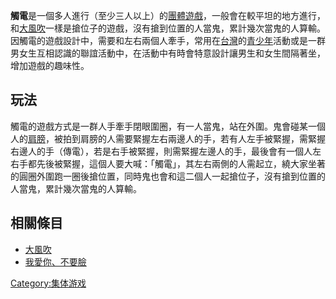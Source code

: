 {{unreferenced|time=2015-08-28T16:48:31+00:00}}
'''觸電'''是一個多人進行（至少三人以上）的[[團體遊戲|團體遊戲]]，一般會在較平坦的地方進行，和[[大風吹|大風吹]]一樣是搶位子的遊戲，沒有搶到位置的人當鬼，累計幾次當鬼的人算輸。因觸電的遊戲設計中，需要和左右兩個人牽手，常用在[[台灣|台灣]]的[[青少年|青少年]]活動或是一群男女生互相認識的聯誼活動中，在活動中有時會特意設計讓男生和女生間隔著坐，增加遊戲的趣味性。

==玩法==
觸電的遊戲方式是一群人手牽手閉眼圍圈，有一人當鬼，站在外圍。鬼會碰某一個人的[[肩膀|肩膀]]，被拍到肩膀的人需要緊握左右兩邊人的手，若有人左手被緊握，需緊握右邊人的手（傳電），若是右手被緊握，則需緊握左邊人的手，最後會有一個人左右手都先後被緊握，這個人要大喊：「觸電」，其左右兩側的人需起立，繞大家坐著的圓圈外圍跑一圈後搶位置，同時鬼也會和這二個人一起搶位子，沒有搶到位置的人當鬼，累計幾次當鬼的人算輸。

==相關條目==
*[[大風吹|大風吹]]
*[[我愛你、不要臉|我愛你、不要臉]]

{{娛樂小作品}}

[[Category:集体游戏|Category:集体游戏]]